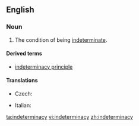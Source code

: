 ==English==
{{wikipedia}}
===Noun===
{{en-noun|-}}

# The condition of being [[indeterminate]].

====Derived terms====
* [[indeterminacy principle]]

====Translations====
{{trans-top|condition}}
* Czech: {{t-|cs|neurčitost|f}}
{{trans-mid}}
* Italian: {{t-|it|indeterminazione|f}}
{{trans-bottom}}

[[ta:indeterminacy]]
[[vi:indeterminacy]]
[[zh:indeterminacy]]
